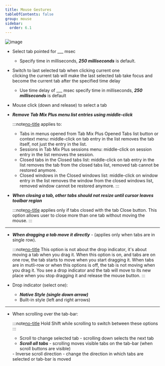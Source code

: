 ```yaml
---
title: Mouse Gestures
tableOfContents: false
group: mouse
sidebar:
  order: 6.1
---
```



<Image class="help-img" src={mouseGestures} alt="image" />

- Select tab pointed for \_\_\_ msec <br />

  - Specify time in milliseconds, **_250 milliseconds_** is default.

- Switch to last selected tab when clicking current one <br /> clicking the current tab will make
  the last selected tab take focus and become the current tab after the specified time delay

  - Use time delay of \_\_\_ msec specify time in milliseconds, **_250 milliseconds_** is default

- Mouse click (down and release) to select a tab

- **_Remove Tab Mix Plus menu list entries using middle-click_**

  :::note[no-title]
  applies to:

  - Tabs in menus opened from Tab Mix Plus Opened Tabs list button or context menu: middle-click on
    tab entry in the list removes the tab itself, not just the entry in the list.
  - Sessions in Tab Mix Plus sessions menu: middle-click on session entry in the list removes the
    session.
  - Closed tabs in the Closed tabs list: middle-click on tab entry in the list removes the tab from
    the closed tabs list, removed tab cannot be restored anymore.
  - Closed windows in the Closed windows list: middle-click on window entry in the list removes the
    window from the closed windows list, removed window cannot be restored anymore.
    :::

- **_When closing a tab, other tabs should not resize until cursor leaves toolbar region_**

  :::note[no-title]
  applies only if tabs closed with the tab Close button. This option allows user to close more than
  one tab without moving the mouse.
  :::

---

- **_When dragging a tab move it directly_** - (applies only when tabs are in single row).

  :::note[no-title]
  This option is not about the drop indicator, it's about moving a tab when you drag it. When this
  option is on, and tabs are on one row, the tab starts to move when you start dragging it. When
  tabs are in mutli-row or when this options is off, the tab is not moving when you drag it. You see
  a drop indicator and the tab will move to its new place when you stop dragging it and release the
  mouse button.
  :::

- Drop indicator (select one):
  - **_Native Style (single down arrow)_**
  - Built-in style (left and right arrows)

---

- When scrolling over the tab-bar:<br />

  :::note[no-title]
  Hold Shift while scrolling to switch between these options
  :::

  - Scroll to change selected tab - scrolling down selects the next tab
  - **_Scroll all tabs_** - scrolling moves visible tabs on the tab-bar (when scroll buttons are
    visible)

  <span class="mt-4 block">
    - Inverse scroll direction - change the direction in which tabs are selected or tab-bar is moved
  </span>

[no-title]: #
